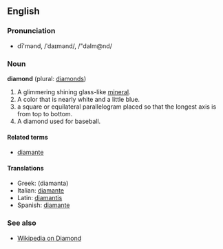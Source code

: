 ==English==
===Pronunciation===
*dī'mənd, /ˈdaɪmənd/, /"daIm@nd/

===Noun===
'''diamond''' (plural: [[diamonds]])<!-- pretty sure it can also be used as an uncountable noun as a material -->

#A glimmering shining glass-like [[mineral]].
#A color that is nearly white and a little blue.
#a square or equilateral parallelogram placed so that the longest axis is from top to bottom.
#A diamond used for baseball.

====Related terms====
*[[diamante]]

====Translations====
*Greek: (diamanta)
*Italian: [[diamante]]
*Latin: [[diamantis]]
*Spanish: [[diamante]]

===See also===
*[[wikipedia:en:Diamond|Wikipedia on Diamond]]